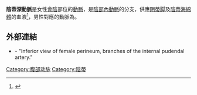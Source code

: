 {{Infobox artery
| Name        = 陰蒂深動脈
| Latin       = arteria profunda clitoridis
| Image       = 
| Caption     = 
| Image2      = 
| Caption2    = 
| BranchFrom  = [[陰部內動脈|陰部內動脈]]
| BranchTo    =
| Vein        = 
| Supplies    = [[阴蒂脚|阴蒂脚]]
<!--
| DorlandsPre = a_61
| DorlandsSuf = 12155572
-->
}}
'''陰蒂深動脈'''是女性[[會陰|會陰]]部位的[[動脈|動脈]]，是[[陰部內動脈|陰部內動脈]]的分支，供應[[阴蒂脚|阴蒂脚]]及[[陰蒂海綿體|陰蒂海綿體]]的血液<ref>{{cite book|title=醫用解剖學|url=http://books.google.com/books?id=QkmrtG9rklsC&pg=PA450|year=2008|publisher=Elsevier Health Sciences TW|isbn=978-986-126-484-4|pages=450–}}</ref>，男性對應的動脈為{{le|陰莖深動脈|Deep artery of the penis}}。

==外部連結==
* {{SUNYAnatomyFigs|41|04|00}} - "Inferior view of female perineum, branches of the internal pudendal artery."

{{Arteries of abdomen}}

[[Category:腹部动脉|Category:腹部动脉]]
[[Category:陰蒂|Category:陰蒂]]


{{circulatory-stub}}